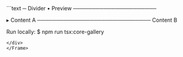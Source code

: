 <Frame>
<div style={{background:'#0f131a',border:'1px solid #1f2430',borderRadius:'8px' ,width:'100%',height:'100%',overflow:'hidden',boxShadow:'0 10px 30px rgba(0,0,0,.35)'}}>
```text
─ Divider • Preview ──────────────────────

  ▸ Content A
    ──────────────────────────────
    Content B

Run locally:
  $ npm run tsx:core-gallery
```
</div>
</Frame>

